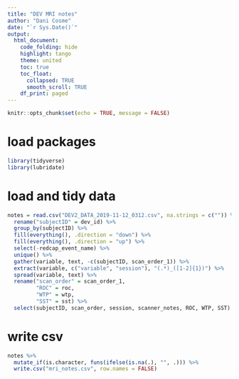 ```yaml
---
title: "DEV MRI notes"
author: "Dani Cosme"
date: "`r Sys.Date()`"
output:
  html_document:
    code_folding: hide
    highlight: tango
    theme: united
    toc: true
    toc_float: 
      collapsed: TRUE
      smooth_scroll: TRUE
    df_print: paged
---
```


```r
knitr::opts_chunk$set(echo = TRUE, message = FALSE)
```

# load packages
```r
library(tidyverse)
library(lubridate)
```

# load and tidy data
```r
notes = read.csv("DEV2_DATA_2019-11-12_0312.csv", na.strings = c("")) %>%
  rename("subjectID" = dev_id) %>%
  group_by(subjectID) %>%
  fill(everything(), .direction = "down") %>%
  fill(everything(), .direction = "up") %>%
  select(-redcap_event_name) %>%
  unique() %>%
  gather(variable, text, -c(subjectID, scan_order_1)) %>%
  extract(variable, c("variable", "session"), "(.*)_([1-2]{1})") %>%
  spread(variable, text) %>%
  rename("scan_order" = scan_order_1,
         "ROC" = roc,
         "WTP" = wtp,
         "SST" = sst) %>%
  select(subjectID, scan_order, session, scanner_notes, ROC, WTP, SST)
```

# write csv
```r
notes %>%
  mutate_if(is.character, funs(ifelse(is.na(.), "", .))) %>%
  write.csv("mri_notes.csv", row.names = FALSE)
```

